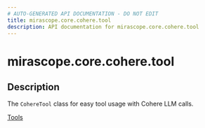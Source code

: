 ```yaml
---
# AUTO-GENERATED API DOCUMENTATION - DO NOT EDIT
title: mirascope.core.cohere.tool
description: API documentation for mirascope.core.cohere.tool
---
```


# mirascope.core.cohere.tool

<ApiType type="Module" />

## Description

The `CohereTool` class for easy tool usage with Cohere LLM calls.

<Info title="Usage">

[Tools](/docs/mirascope/learn/tools)

</Info>


